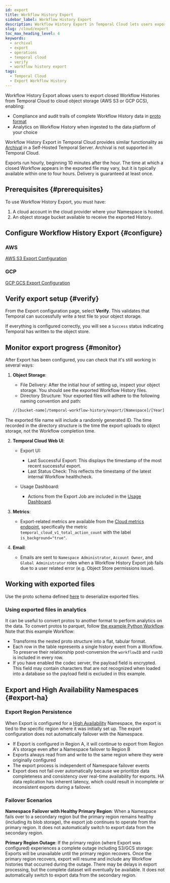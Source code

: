 ```yaml
---
id: export
title: Workflow History Export
sidebar_label: Workflow History Export
description: Workflow History Export in Temporal Cloud lets users export Closed Workflow Histories to an object storage for compliance and analytics. Configure via Cloud UI or tcld.
slug: /cloud/export
toc_max_heading_level: 4
keywords:
  - archival
  - export
  - operations
  - temporal cloud
  - verify
  - workflow history export
tags:
  - Temporal Cloud
  - Export Workflow History
---
```


Workflow History Export allows users to export closed Workflow Histories from Temporal Cloud to cloud object storage (AWS S3 or GCP GCS), enabling:

- Compliance and audit trails of complete Workflow History data in [proto format](https://github.com/temporalio/api/blob/master/temporal/api/export/v1/message.proto)
- Analytics on Workflow History when ingested to the data platform of your choice

Workflow History Export in Temporal Cloud provides similar functionality as [Archival](/self-hosted-guide/archival) in a Self-Hosted Temporal Server. 
Archival is not supported in Temporal Cloud.

Exports run hourly, beginning 10 minutes after the hour. 
The time at which a closed Workflow appears in the exported file may vary, but it is typically available within one to four hours. 
Delivery is guaranteed at least once.


## Prerequisites {#prerequisites}

To use Workflow History Export, you must have:

1. A cloud account in the cloud provider where your Namespace is hosted.
2. An object storage bucket available to receive the exported History.

## Configure Workflow History Export {#configure}

### AWS

[AWS S3 Export Configuration](/cloud/export/aws-export-s3)

### GCP

[GCP GCS Export Configuration](/cloud/export/gcp-export-gcs)

## Verify export setup {#verify}

From the Export configuration page, select **Verify**.
This validates that Temporal can successfully write a test file to your object storage.

If everything is configured correctly, you will see a `Success` status indicating Temporal has written to the object store.

## Monitor export progress {#monitor}

After Export has been configured, you can check that it's still working in several ways:

1. **Object Storage**:

   - File Delivery: After the initial hour of setting up, inspect your object storage.
     You should see the exported Workflow History files.
   - Directory Structure: Your exported files will adhere to the following naming convention and path:

   ```bash
   //[bucket-name]/temporal-workflow-history/export/[Namespace]/[Year]/[Month]/[Day]/[Hour]/[Minute]/
   ```
The exported file name will include a randomly generated ID. The time recorded in the directory structure
is the time the export uploads to object storage, not the Workflow completion time.

2. **Temporal Cloud Web UI**:

   - Export UI:

      - Last Successful Export: This displays the timestamp of the most recent successful export.
      - Last Status Check: This reflects the timestamp of the latest internal Workflow healthcheck.

   - Usage Dashboard:
      - Actions from the Export Job are included in the [Usage Dashboard](/cloud/billing-and-cost).

3. **Metrics**:
   - Export-related metrics are available from the [Cloud metrics endpoint](/cloud/metrics/), specifically the metric `temporal_cloud_v1_total_action_count` with the label `is_background="true"`.

4. **Email**:
   - Emails are sent to `Namespace Administrator`, `Account Owner`, and `Global Administrator` roles when a Workflow History Export job fails due to a user related error (e.g. Object Store permissions issue).

## Working with exported files

Use the proto schema defined [here](https://github.com/temporalio/api/blob/master/temporal/api/export/v1/message.proto) to deserialize exported files.

### Using exported files in analytics

It can be useful to convert protos to another format to perform analytics on the data. To convert protos to parquet, follow 
[the example Python Workflow](https://github.com/temporalio/samples-python/tree/main/cloud_export_to_parquet). Note that this example Workflow:
* Transforms the nested proto structure into a flat, tabular format.
* Each row in the table represents a single history event from a Workflow. To preserve their relationship post-conversion the `workflowID` and `runID` is included in every row.
* If you have enabled the codec server, the payload field is encrypted. This field may contain characters that are not recognized when loaded into a database so the payload field is excluded in this example.

## Export and High Availability Namespaces {#export-ha}

### Export Region Persistence

When Export is configured for a [High Availability](/cloud/high-availability) Namespace, the export is tied to the specific region where it was initially set up. The export configuration does not automatically failover with the Namespace.

- If Export is configured in Region A, it will continue to export from Region A's storage even after a Namespace failover to Region B
- Exports always read from and write to the same region where they were originally configured
- The export process is independent of Namespace failover events
- Export does not fail over automatically because we prioritize data completeness and consistency over real-time availability for exports. HA data replication has inherent latency, which could result in incomplete or inconsistent exports during a failover.

### Failover Scenarios

**Namespace Failover with Healthy Primary Region**: When a Namespace fails over to a secondary region but the primary region remains healthy (including its blob storage), the export job continues to operate from the primary region. It does not automatically switch to export data from the secondary region.

**Primary Region Outage**: If the primary region (where Export was configured) experiences a complete outage including S3/GCS storage: Exports will be unavailable until the primary region recovers. Once the primary region recovers, export will resume and include any Workflow histories that occurred during the outage. There may be delays in export processing, but the complete dataset will eventually be available. It does not automatically switch to export data from the secondary region.
